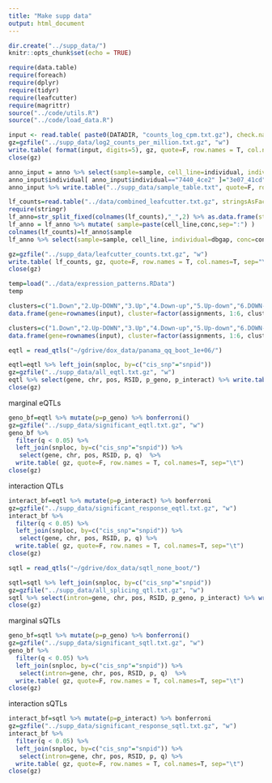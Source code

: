 ```yaml
---
title: "Make supp data"
output: html_document
---
```


```r
dir.create("../supp_data/")
knitr::opts_chunk$set(echo = TRUE)
```

```r
require(data.table)
require(foreach)
require(dplyr)
require(tidyr)
require(leafcutter)
require(magrittr)
source("../code/utils.R")
source("../code/load_data.R")
```

```r
input <- read.table( paste0(DATADIR, "counts_log_cpm.txt.gz"), check.names = F )
gz=gzfile("../supp_data/log2_counts_per_million.txt.gz", "w")
write.table( format(input, digits=5), gz, quote=F, row.names = T, col.names=T, sep="\t")
close(gz)
```

```r
anno_input = anno %>% select(sample=sample, cell_line=individual, individual=dbgap,  conc=conc)
anno_input$individual[ anno_input$individual=="7440_4ce2" ]="3e07_41cd"
anno_input %>% write.table("../supp_data/sample_table.txt", quote=F, row.names = F, col.names=T, sep="\t")
```

```r
lf_counts=read.table("../data/combined_leafcutter.txt.gz", stringsAsFactors = F, check.names = F )
require(stringr)
lf_anno=str_split_fixed(colnames(lf_counts),"_",2) %>% as.data.frame(stringsAsFactors=F) %>% set_colnames(c("dbgap","conc")) %>% left_join(df, by="dbgap")
lf_anno = lf_anno %>% mutate( sample=paste(cell_line,conc,sep=":") )
colnames(lf_counts)=lf_anno$sample
lf_anno %>% select(sample=sample, cell_line, individual=dbgap, conc=conc) %>% write.table("../supp_data/leafcutter_samples.txt", quote=F, row.names = F, col.names=T, sep="\t")

gz=gzfile("../supp_data/leafcutter_counts.txt.gz", "w")
write.table( lf_counts, gz, quote=F, row.names = T, col.names=T, sep="\t")
close(gz)
```

```r
temp=load("../data/expression_patterns.RData")
temp
```

```r
clusters=c("1.Down","2.Up-DOWN","3.Up","4.Down-up","5.Up-down","6.DOWN-up")
data.frame(gene=rownames(input), cluster=factor(assignments, 1:6, clusters)) %>% write.table("../supp_data/differential_expression_clustering.txt", quote=F, row.names = F, col.names=T, sep="\t")
```

```r
clusters=c("1.Down","2.Up-DOWN","3.Up","4.Down-up","5.Up-down","6.DOWN-up")
data.frame(gene=rownames(input), cluster=factor(assignments, 1:6, clusters)) %>% write.table("../supp_data/differential_expression_clustering.txt", quote=F, row.names = F, col.names=T, sep="\t")
```

```r
eqtl = read_qtls("~/gdrive/dox_data/panama_qq_boot_1e+06/")
```

```r
eqtl=eqtl %>% left_join(snploc, by=c("cis_snp"="snpid"))
gz=gzfile("../supp_data/all_eqtl.txt.gz", "w")
eqtl %>% select(gene, chr, pos, RSID, p_geno, p_interact) %>% write.table( gz, quote=F, row.names = T, col.names=T, sep="\t")
close(gz)
```

marginal eQTLs
```r
geno_bf=eqtl %>% mutate(p=p_geno) %>% bonferroni() 
gz=gzfile("../supp_data/significant_eqtl.txt.gz", "w")
geno_bf %>% 
  filter(q < 0.05) %>% 
  left_join(snploc, by=c("cis_snp"="snpid")) %>% 
   select(gene, chr, pos, RSID, p, q)  %>% 
  write.table( gz, quote=F, row.names = T, col.names=T, sep="\t")
close(gz)
```

interaction QTLs
```r
interact_bf=eqtl %>% mutate(p=p_interact) %>% bonferroni
gz=gzfile("../supp_data/significant_response_eqtl.txt.gz", "w")
interact_bf %>%
  filter(q < 0.05) %>% 
  left_join(snploc, by=c("cis_snp"="snpid")) %>% 
   select(gene, chr, pos, RSID, p, q) %>%
  write.table( gz, quote=F, row.names = T, col.names=T, sep="\t")
close(gz)
```


```r
sqtl = read_qtls("~/gdrive/dox_data/sqtl_none_boot/")
```

```r
sqtl=sqtl %>% left_join(snploc, by=c("cis_snp"="snpid"))
gz=gzfile("../supp_data/all_splicing_qtl.txt.gz", "w")
sqtl %>% select(intron=gene, chr, pos, RSID, p_geno, p_interact) %>% write.table( gz, quote=F, row.names = T, col.names=T, sep="\t")
close(gz)
```

marginal sQTLs
```r
geno_bf=sqtl %>% mutate(p=p_geno) %>% bonferroni() 
gz=gzfile("../supp_data/significant_sqtl.txt.gz", "w")
geno_bf %>% 
  filter(q < 0.05) %>% 
  left_join(snploc, by=c("cis_snp"="snpid")) %>% 
   select(intron=gene, chr, pos, RSID, p, q)  %>% 
  write.table( gz, quote=F, row.names = T, col.names=T, sep="\t")
close(gz)
```

interaction sQTLs
```r
interact_bf=sqtl %>% mutate(p=p_interact) %>% bonferroni
gz=gzfile("../supp_data/significant_response_sqtl.txt.gz", "w")
interact_bf %>%
  filter(q < 0.05) %>% 
  left_join(snploc, by=c("cis_snp"="snpid")) %>% 
   select(intron=gene, chr, pos, RSID, p, q) %>%
  write.table( gz, quote=F, row.names = T, col.names=T, sep="\t")
close(gz)
```

